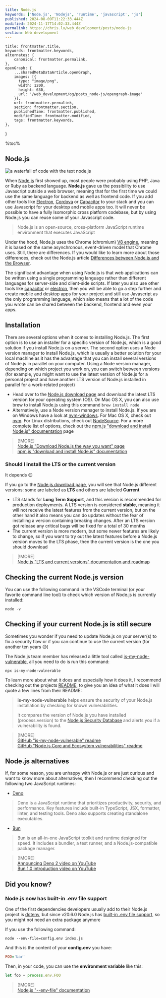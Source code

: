 ```yaml
---
title: Node.js
keywords: ['Node.js', 'Nodejs', 'runtime', 'javascript', 'js']
published: 2024-08-09T11:22:33.444Z
modified: 2024-11-17T14:02:33.444Z
permalink: https://chris.lu/web_development/posts/node-js
section: Web development
---
```



    title: frontmatter.title,
    keywords: frontmatter.keywords,
    alternates: {
        canonical: frontmatter.permalink,
    },
    openGraph: {
        ...sharedMetaDataArticle.openGraph,
        images: [{
          type: "image/png",
          width: 1200,
          height: 630,
          url: '/web_development/og/posts_node-js/opengraph-image'
        }],
        url: frontmatter.permalink,
        section: frontmatter.section,
        publishedTime: frontmatter.published,
        modifiedTime: frontmatter.modified,
        tags: frontmatter.keywords,
    },
}

%toc%

<article>

# Node.js

![a waterfall of code with the text node.js](../../../../public/assets/images/app/web_development/posts/node-js/banner.png '{ banner }')

When [Node.js](https://nodejs.org/) first showed up, most people were probably using PHP, Java or Ruby as backend language. **Node.js** gave us the possibility to use Javascript outside a web browser, meaning that for the first time we could use the same language for backend as well as frontend code. If you add other tools like [Electron](https://www.electronjs.org/), [Cordova](https://cordova.apache.org/) or [Capacitor](https://capacitorjs.com/) to your stack and you can use Javascript for your desktop and mobile apps too. It will never be possible to have a fully Isomorphic cross platform codebase, but by using Node.js you can reuse some of your Javascript code.

> Node.js is an open-source, cross-platform JavaScript runtime environment that executes JavaScript 

Under the hood, Node.js uses the Chrome (chromium) [V8 engine](https://nodejs.org/en/learn/getting-started/the-v8-javascript-engine), meaning it is based on the same asynchronous, event-driven model that Chrome uses. Still, there are differences. If you would like to learn more about those differences, check out the Node.js article [Differences between Node.js and the Browser](https://nodejs.org/en/learn/getting-started/differences-between-nodejs-and-the-browser).

The significant advantage when using Node.js is that web applications can be written using a single programming language rather than different languages for server-side and client-side scripts. If later you also use other tools like [capacitor](https://capacitorjs.com/) or [electron](https://www.electronjs.org/), then you will be able to go a step further and create mobile and desktop apps for your project and still use Javascript as the only programming language, which also means that a lot of the code you wrote can be shared between the backend, frontend and even your apps.

## Installation

There are several options when it comes to installing Node.js. The first option is to use an installer for a specific version of Node.js, which is a good solution if you install Node.js on a server. The second option uses a Node version manager to install Node.js, which is usually a better solution for your local machine as it has the advantage that you can install several versions of Node.js in parallel on your computer. Using a Node version manager, depending on which project you work on, you can switch between versions (for example, you might want to use the latest version of Node.js for a personal project and have another LTS version of Node.js installed in parallel for a work-related project)

* Head over to the [Node.js download page](https://nodejs.org/en/download) and download the latest LTS version for your operating system (OS). On Mac OS X, you can also use brew to install Node.js using this command `brew install node`
* Alternatively, use a Node version manager to install Node.js. If you are on Windows have a look at [nvm-windows](https://github.com/coreybutler/nvm-windows). For Mac OS X, check out [nvm](https://github.com/nvm-sh/nvm). For Linux distributions, check out [NodeSource](https://github.com/nodesource/distributions). For a more complete list of options, check out the [npm.js "download and install Node.js" documentation](https://docs.npmjs.com/downloading-and-installing-node-js-and-npm) page

> [!MORE]  
> [Node.js "Download Node.js the way you want" page](https://nodejs.org/en/download/package-manager)  
> [npm.js "download and install Node.js" documentation](https://docs.npmjs.com/downloading-and-installing-node-js-and-npm)  

### Should I install the LTS or the current version

It depends 😉

If you go to the [Node.js download page](https://nodejs.org/en/download), you will see that Node.js different versions: some are labeled as **LTS** and others are labeled **Current**

* LTS stands for **Long Term Support**, and this version is recommended for production deployments. A LTS version is considered **stable**, meaning it will not receive the latest features from the current version, but on the other hand it also means you can do updates without the fear of installing a version containing breaking changes. After an LTS version got release any critical bugs will be fixed for a total of 30 months
* The current version is more modern, but some newer features are likely to change, so if you want to try out the latest features before a Node.js version moves to the LTS phase, then the current version is the one you should download

> [!MORE]  
> [Node.js "LTS and current versions" documentation and roadmap](https://nodejs.org/en/about/previous-releases)  

## Checking the current Node.js version

You can use the following command in the VSCode terminal (or your favorite command line tool) to check which version of Node.js is currently installed:

```shell
node -v
```

## Checking if your current Node.js is still secure

Sometimes you wonder if you need to update Node.js on your server(s) to fix a security flaw or if you can continue to use the current version (for another ten years 😉)

The Node.js team member has released a little tool called [is-my-node-vulnerable](https://github.com/RafaelGSS/is-my-node-vulnerable), all you need to do is run this command:

```shell
npx is-my-node-vulnerable
```

To learn more about what it does and especially how it does it, I recommend checking out the projects [README](https://github.com/RafaelGSS/is-my-node-vulnerable), to give you an idea of what it does I will quote a few lines from their README:

> **is-my-node-vulnerable** helps ensure the security of your Node.js installation by checking for known vulnerabilities.
>  
> It compares the version of Node.js you have installed (process.version) to the [Node.js Security Database](https://github.com/nodejs/security-wg/tree/main/vuln) and alerts you if a vulnerability is found.

> [!MORE]  
> [GitHub "is-my-node-vulnerable" readme](https://github.com/RafaelGSS/is-my-node-vulnerable)  
> [GitHub "Node.js Core and Ecosystem vulnerabilities" readme](https://github.com/nodejs/security-wg/tree/main/vuln)  

## Node.js alternatives

If, for some reason, you are unhappy with Node.js or are just curious and want to know more about alternatives, then I recommend checking out the following two JavaScript runtimes:

* [Deno](https://deno.com/)

> Deno is a JavaScript runtime that prioritizes productivity, security, and performance. Key features include built-in TypeScript, JSX, formatter, linter, and testing tools. Deno also supports creating standalone executables.

* [Bun](https://bun.sh/)

> Bun is an all-in-one JavaScript toolkit and runtime designed for speed. It includes a bundler, a test runner, and a Node.js-compatible package manager.

> [!MORE]  
> [Announcing Deno 2 video on YouTube](https://www.youtube.com/watch?v=d35SlRgVxT8)  
> [Bun 1.0 introduction video on YouTube](https://www.youtube.com/watch?v=BsnCpESUEqM)  

## Did you know?

### Node.js now has built-in .env file support

One of the first dependencies developers usually add to their Node.js project is [dotenv](https://www.npmjs.com/package/dotenv), but since v20.6.0 Node.js has [built-in .env file support](https://github.com/nodejs/node/blob/main/doc/changelogs/CHANGELOG_V20.md#built-in-env-file-support), so you might not need an extra package anymore

If you use the following command:

```shell
node --env-file=config.env index.js
```

And this is the content of your **config.env** you have:

```ini
FOO='bar'
```

Then, in your code, you can use the **environment variable** like this:

```js
let foo = process.env.FOO
```

> [!MORE]  
> [Node.js "--env-file" documentation](https://nodejs.org/docs/latest/api/cli.html#--env-fileconfig)  

</article>
